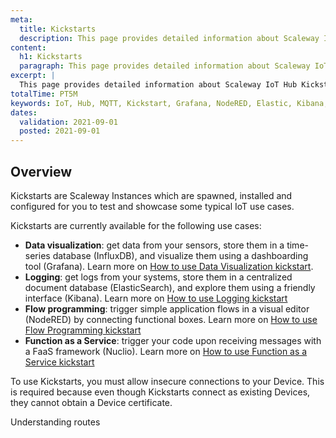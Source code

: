 ```yaml
---
meta:
  title: Kickstarts
  description: This page provides detailed information about Scaleway IoT Hub Kickstarts. 
content:
  h1: Kickstarts
  paragraph: This page provides detailed information about Scaleway IoT Hub Kickstarts. 
excerpt: |
  This page provides detailed information about Scaleway IoT Hub Kickstarts.
totalTime: PT5M
keywords: IoT, Hub, MQTT, Kickstart, Grafana, NodeRED, Elastic, Kibana, FaaS, Serverless
dates:
  validation: 2021-09-01
  posted: 2021-09-01
---
```

## Overview

Kickstarts are Scaleway Instances which are spawned, installed and configured for you to test and showcase some typical IoT use cases.


Kickstarts are currently available for the following use cases:

- **Data visualization**: get data from your sensors, store them in a time-series database (InfluxDB), and visualize them using a dashboarding tool (Grafana). Learn more on [How to use Data Visualization kickstart](/iot/iot-hub/how-to/use-dataviz-kickstart/).
- **Logging**: get logs from your systems, store them in a centralized document database (ElasticSearch), and explore them using a friendly interface (Kibana). Learn more on [How to use Logging kickstart](/iot/iot-hub/how-to/use-logging-kickstart/)
- **Flow programming**: trigger simple application flows in a visual editor (NodeRED) by connecting functional boxes. Learn more on [How to use Flow Programming kickstart](/iot/iot-hub/how-to/use-flow-programming-kickstart/)
- **Function as a Service**: trigger your code upon receiving messages with a FaaS framework (Nuclio). Learn more on [How to use Function as a Service kickstart](/iot/iot-hub/how-to/use-faas-kickstart/)

<Message type="important">

  To use Kickstarts, you must allow insecure connections to your Device. This is required because even though Kickstarts connect as existing Devices, they cannot obtain a Device certificate.

</Message>

<Navigation title="See Also">
  <PreviousButton to="/iot/iot-hub/reference-content/routes/">Understanding routes</PreviousButton>
</Navigation>
